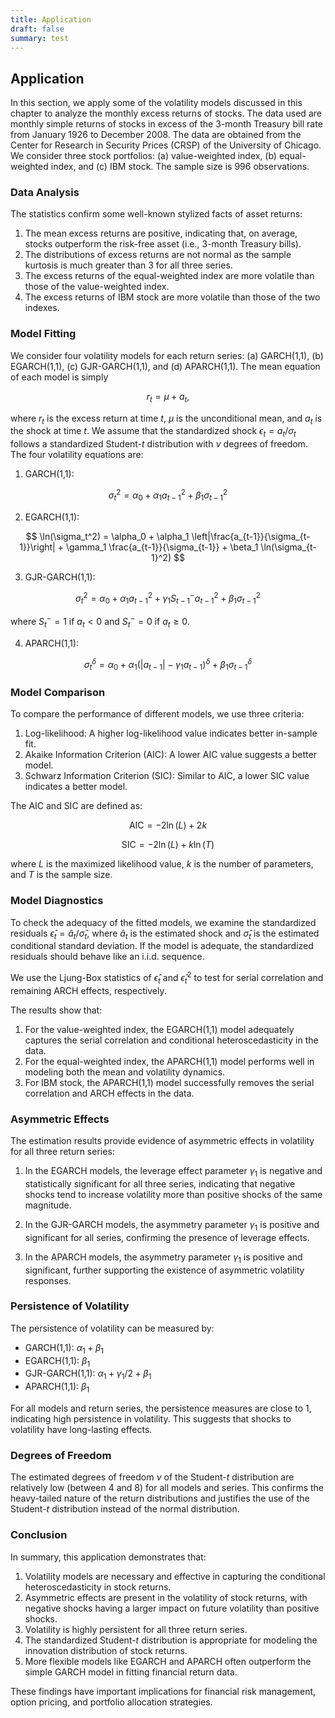 ```yaml
---
title: Application
draft: false
summary: test
---
```



<TOCInline toc={props.toc} asDisclosure />

## Application

In this section, we apply some of the volatility models discussed in this chapter to analyze the monthly excess returns of stocks. The data used are monthly simple returns of stocks in excess of the 3-month Treasury bill rate from January 1926 to December 2008. The data are obtained from the Center for Research in Security Prices (CRSP) of the University of Chicago. We consider three stock portfolios: (a) value-weighted index, (b) equal-weighted index, and (c) IBM stock. The sample size is 996 observations.

### Data Analysis

The statistics confirm some well-known stylized facts of asset returns:

1. The mean excess returns are positive, indicating that, on average, stocks outperform the risk-free asset (i.e., 3-month Treasury bills).
2. The distributions of excess returns are not normal as the sample kurtosis is much greater than 3 for all three series.
3. The excess returns of the equal-weighted index are more volatile than those of the value-weighted index.
4. The excess returns of IBM stock are more volatile than those of the two indexes.

### Model Fitting

We consider four volatility models for each return series: (a) GARCH(1,1), (b) EGARCH(1,1), (c) GJR-GARCH(1,1), and (d) APARCH(1,1). The mean equation of each model is simply

$$
r_t = \mu + a_t,
$$

where $r_t$ is the excess return at time $t$, $\mu$ is the unconditional mean, and $a_t$ is the shock at time $t$. We assume that the standardized shock $\epsilon_t = a_t/\sigma_t$ follows a standardized Student-$t$ distribution with $\nu$ degrees of freedom. The four volatility equations are:

1. GARCH(1,1):

$$
\sigma_t^2 = \alpha_0 + \alpha_1 a_{t-1}^2 + \beta_1 \sigma_{t-1}^2
$$

2. EGARCH(1,1):

$$
\ln(\sigma_t^2) = \alpha_0 + \alpha_1 \left|\frac{a_{t-1}}{\sigma_{t-1}}\right| + \gamma_1 \frac{a_{t-1}}{\sigma_{t-1}} + \beta_1 \ln(\sigma_{t-1}^2)
$$

3. GJR-GARCH(1,1):

$$
\sigma_t^2 = \alpha_0 + \alpha_1 a_{t-1}^2 + \gamma_1 S_{t-1}^- a_{t-1}^2 + \beta_1 \sigma_{t-1}^2
$$

where $S_t^- = 1$ if $a_t < 0$ and $S_t^- = 0$ if $a_t \geq 0$.

4. APARCH(1,1):

$$
\sigma_t^\delta = \alpha_0 + \alpha_1(|a_{t-1}| - \gamma_1 a_{t-1})^\delta + \beta_1 \sigma_{t-1}^\delta
$$

### Model Comparison

To compare the performance of different models, we use three criteria:

1. Log-likelihood: A higher log-likelihood value indicates better in-sample fit.
2. Akaike Information Criterion (AIC): A lower AIC value suggests a better model.
3. Schwarz Information Criterion (SIC): Similar to AIC, a lower SIC value indicates a better model.

The AIC and SIC are defined as:

$$
\text{AIC} = -2 \ln(L) + 2k
$$

$$
\text{SIC} = -2 \ln(L) + k \ln(T)
$$

where $L$ is the maximized likelihood value, $k$ is the number of parameters, and $T$ is the sample size.

### Model Diagnostics

To check the adequacy of the fitted models, we examine the standardized residuals $\hat{\epsilon}_t = \hat{a}_t / \hat{\sigma}_t$, where $\hat{a}_t$ is the estimated shock and $\hat{\sigma}_t$ is the estimated conditional standard deviation. If the model is adequate, the standardized residuals should behave like an i.i.d. sequence.

We use the Ljung-Box statistics of $\hat{\epsilon}_t$ and $\hat{\epsilon}_t^2$ to test for serial correlation and remaining ARCH effects, respectively.

The results show that:

1. For the value-weighted index, the EGARCH(1,1) model adequately captures the serial correlation and conditional heteroscedasticity in the data.
2. For the equal-weighted index, the APARCH(1,1) model performs well in modeling both the mean and volatility dynamics.
3. For IBM stock, the APARCH(1,1) model successfully removes the serial correlation and ARCH effects in the data.

### Asymmetric Effects

The estimation results provide evidence of asymmetric effects in volatility for all three return series:

1. In the EGARCH models, the leverage effect parameter $\gamma_1$ is negative and statistically significant for all three series, indicating that negative shocks tend to increase volatility more than positive shocks of the same magnitude.

2. In the GJR-GARCH models, the asymmetry parameter $\gamma_1$ is positive and significant for all series, confirming the presence of leverage effects.

3. In the APARCH models, the asymmetry parameter $\gamma_1$ is positive and significant, further supporting the existence of asymmetric volatility responses.

### Persistence of Volatility

The persistence of volatility can be measured by:

- GARCH(1,1): $\alpha_1 + \beta_1$
- EGARCH(1,1): $\beta_1$
- GJR-GARCH(1,1): $\alpha_1 + \gamma_1/2 + \beta_1$
- APARCH(1,1): $\beta_1$

For all models and return series, the persistence measures are close to 1, indicating high persistence in volatility. This suggests that shocks to volatility have long-lasting effects.

### Degrees of Freedom

The estimated degrees of freedom $\nu$ of the Student-$t$ distribution are relatively low (between 4 and 8) for all models and series. This confirms the heavy-tailed nature of the return distributions and justifies the use of the Student-$t$ distribution instead of the normal distribution.

### Conclusion

In summary, this application demonstrates that:

1. Volatility models are necessary and effective in capturing the conditional heteroscedasticity in stock returns.
2. Asymmetric effects are present in the volatility of stock returns, with negative shocks having a larger impact on future volatility than positive shocks.
3. Volatility is highly persistent for all three return series.
4. The standardized Student-$t$ distribution is appropriate for modeling the innovation distribution of stock returns.
5. More flexible models like EGARCH and APARCH often outperform the simple GARCH model in fitting financial return data.

These findings have important implications for financial risk management, option pricing, and portfolio allocation strategies.
